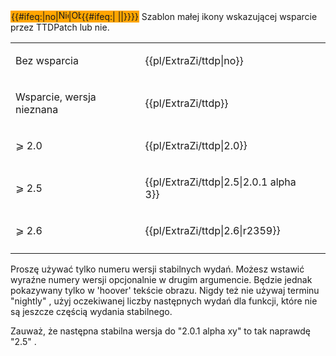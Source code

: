 <noinclude>{{pl/ExtraZi/inne strony|en=newgrf-specs.tt-wiki.net/wiki/template:ttdp
|pl=:template:extraZi/ttdp
}}<!--{{-}}--></noinclude><!--
--><!--<noinclude>{{Other_languages
|en= <!--: https://newgrf-specs.tt-wiki.net/wiki/template:ttdp--><!--
|pl=:User:Extrazi/template:ttdp
|language_page=pl
}}<!--{{-}}--><!--</noinclude>--><!--
--><includeonly><span title="{{#ifeq:{{{1|??}}}|no|Not supported by TTDPatch|Supported by TTDPatch {{{1|??}}}{{#ifeq:{{{2| }}}| | |&nbsp;({{{2|}}})}}}}" style="padding: 1px; white-space:nowrap;background-color:orange; outline:1px solid {{#ifeq:{{{1|??}}}|no|red|black}}">{{#ifeq:{{{1|??}}}|no|[[File:en/Ttdpatch icon crossed.png|16px|Nieobsługiwane przez TTDPatch]]|[[File:en/Ttdpatch icon.png|16px|Obsługiwane przez TTDPatch {{{1|??}}}{{#ifeq:{{{2| }}}| | |&nbsp;({{{2|}}})}}]]{{#ifeq:{{{1|??}}}| ||'''{{{1|??}}}'''}}}}</span></includeonly><noinclude>
Szablon małej ikony wskazującej wsparcie przez TTDPatch lub nie.
{|
|-
| Bez wsparcia || <nowiki>{{pl/ExtraZi/ttdp|no}}</nowiki> || {{pl/ExtraZi/ttdp|no}}
|-
| Wsparcie, wersja nieznana || <nowiki>{{pl/ExtraZi/ttdp}}</nowiki> || {{pl/ExtraZi/ttdp}}
|-
| ⩾ 2.0 || <nowiki>{{pl/ExtraZi/ttdp|2.0}}</nowiki> || {{pl/ExtraZi/ttdp|2.0}}
|-
| ⩾ 2.5 || <nowiki>{{pl/ExtraZi/ttdp|2.5|2.0.1 alpha 3}}</nowiki> || {{pl/ExtraZi/ttdp|2.5|2.0.1 alpha 3}}
|-
| ⩾ 2.6 || <nowiki>{{pl/ExtraZi/ttdp|2.6|r2359}}</nowiki> || {{pl/ExtraZi/ttdp|2.6|r2359}}
|-
|}
Proszę używać tylko numeru wersji stabilnych wydań. Możesz wstawić wyraźne numery wersji opcjonalnie w drugim argumencie. Będzie jednak pokazywany tylko w 'hoover' tekście obrazu. Nigdy też nie używaj terminu "nightly" , użyj oczekiwanej liczby następnych wydań dla funkcji, które nie są jeszcze częścią wydania stabilnego.

Zauważ, że następna stabilna wersja do "2.0.1 alpha xy" to tak naprawdę "2.5" .
</noinclude><!--
--><noinclude>[[Category:pl/User/Extrazi/szablony|{{PAGENAME}}]]</noinclude>